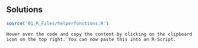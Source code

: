 
## Solutions


```r
source('01_R_Files/helperfunctions.R')
```

```block2
Hover over the code and copy the content by clicking on the clipboard icon on the top right. You can now paste this into an R-Script.
```


```r
```

